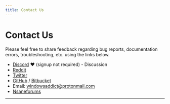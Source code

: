 ```yaml
---
title: Contact Us
---
```


# Contact Us

Please feel free to share feedback regarding bug reports, documentation errors, troubleshooting, etc. using the links below.

-   [Discord](https://discord.gg/tVFN4N84PP) ❤️ (signup not required) - Discussion
-   [Reddit](https://www.reddit.com/r/MAS_Activator/)
-   [Twitter](https://twitter.com/massgravel)
-   [GitHub](https://github.com/massgravel/Microsoft-Activation-Scripts) / [Bitbucket](https://bitbucket.org/WindowsAddict/microsoft-activation-scripts)
-   Email: windowsaddict@protonmail.com
-   [Nsaneforums](https://nsaneforums.com/topic/316668--)

------------------------------------------------------------------------